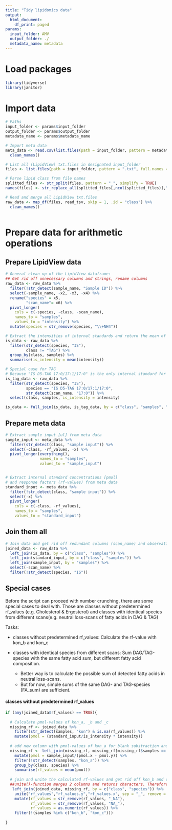 ```yaml
---
title: "Tidy lipidomics data"
output:
  html_document:
    df_print: paged
params:
  input_folder: AMV
  output_folder: ./
  metadata_name: metadata
---
```


# Load packages

```r
library(tidyverse)
library(janitor)
```

# Import data

```r
# Paths
input_folder <- params$input_folder
output_folder <- params$output_folder
metadata_name <- params$metadata_name

# Import meta data
meta_data <- read.csv(list.files(path = input_folder, pattern = metadata_name, full.names = T)) %>% 
  clean_names()

# List all (LipidView) txt.files in designated input_folder
files <- list.files(path = input_folder, pattern = ".txt", full.names = TRUE) 

# Parse lipid class from file names
splitted_files <- str_split(files, pattern = "_", simplify = TRUE)
names(files) <- str_replace_all(splitted_files[,ncol(splitted_files)],".txt", "")

# Read and merge all LipidView txt.files
raw_data <- map_df(files, read_tsv, skip = 1, .id = "class") %>% 
  clean_names()
  
```

# Prepare data for arithmetic operations

## Prepare LipidView data

```r
# General clean up of the LipidView dataframe:
## Get rid off unnecessary columns and strings, rename columns
raw_data <- raw_data %>%
  filter(!str_detect(sample_name, "Sample ID")) %>% 
  select(-sample_name, -x2, -x3, -x4) %>% 
  rename("species" = x5,
         "scan_name"= x6) %>% 
  pivot_longer(
    cols = c(-species, -class, -scan_name),
    names_to = "samples",
    values_to = "intensity") %>% 
  mutate(species = str_remove(species, "\\+NH4"))

# Extract the intensities of internal standards and return the mean of IS-intensities to the rawdata
is_data <- raw_data %>% 
  filter(str_detect(species, "IS"),
         class != "TAG") %>% 
  group_by(class, samples) %>% 
  summarise(is_intensity = mean(intensity))

# Special case for TAG
# Because "IS D5-TAG 17:0/17:1/17:0" is the only internal standard for TAG quantification in use, it is for now filtered by hardcode
is_tag_data <- raw_data %>% 
  filter(str_detect(species, "IS"),
         species == "IS D5-TAG 17:0/17:1/17:0",
         str_detect(scan_name, "17:0")) %>% 
  select(class, samples, is_intensity = intensity)

is_data <- full_join(is_data, is_tag_data, by = c("class", "samples", "is_intensity"))
```

## Prepare meta data

```r
# Extract sample input [ul] from meta data
sample_input <- meta_data %>%
  filter(str_detect(class, "sample input")) %>% 
  select(-class, -rf_values, -x) %>%
  pivot_longer(everything(),
               names_to = "samples",
               values_to = "sample_input")


# Extract internal standard concentrations [pmol]
# and response factors (rf-values) from meta data
standard_input <- meta_data %>%
  filter(!str_detect(class, "sample input")) %>% 
  select(-x) %>%
  pivot_longer(
    cols = c(-class, -rf_values),
    names_to = "samples",
    values_to = "standard_input")

```

## Join them all

```r
# Join data and get rid off redundant columns (scan_name) and observations (IS rows)
joined_data <- raw_data %>% 
  left_join(is_data, by = c("class", "samples")) %>% 
  left_join(standard_input, by = c("class", "samples")) %>% 
  left_join(sample_input, by = "samples") %>% 
  select(-scan_name) %>% 
  filter(!str_detect(species, "IS"))
```

## Special cases

Before the script can proceed with number crunching, there are some special cases to deal with. Those are classes without predetermined rf_values (e.g. Cholesterol & Ergosterol) and classes with identical species from different scans(e.g. neutral loss-scans of fatty acids in DAG & TAG) 

Tasks:

- classes without predetermined rf_values: Calculate the rf-value with kon_b and kon_c

- classes with identical species from different scans: Sum DAG/TAG-species with the same fatty acid sum, but different fatty acid composition. 
  - Better way is to calculate the possible sum of detected fatty acids in neutral loss-scans.
  - But for now, simple sums of the same DAG- and TAG-species (FA_sum) are sufficient.

#### classes without predetermined rf_values

```r
if (any(joined_data$rf_values) == TRUE){
  
  # Calculate pmol-values of kon_a, _b and _c
  missing_rf <- joined_data %>%
    filter(str_detect(samples, "kon") & is.na(rf_values)) %>% 
    mutate(pmol = (standard_input/is_intensity * intensity))
  
  # add new column with pmol-values of kon_a for blank substraction and 
  missing_rf <- left_join(missing_rf, missing_rf[missing_rf$samples == "kon_a",c("class", "species", "pmol")], by = c("class", "species")) %>% 
    mutate(pmol = sample_input/(pmol.x - pmol.y)) %>% 
    filter(!str_detect(samples, "kon_a")) %>% 
    group_by(class, species) %>% 
    summarise(rf_values = mean(pmol))
  
  # join and unite the calculated rf-values and get rid off kon_b and c.
  ##unite()-function merges 2 columns and returns characters. Therefore remove NA-strings and convert back to numeric)  
   left_join(joined_data, missing_rf, by = c("class", "species")) %>% 
    unite("rf_values","rf_values.y","rf_values.x", sep = "_", remove = TRUE, na.rm = TRUE) %>% 
    mutate(rf_values = str_remove(rf_values, "_NA"),
           rf_values = str_remove(rf_values, "NA_"),
           rf_values = as.numeric(rf_values)) %>% 
    filter(!(samples %in% c("kon_b", "kon_c")))
 
}
```











